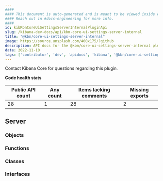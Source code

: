 ```yaml
---
####
#### This document is auto-generated and is meant to be viewed inside our experimental, new docs system.
#### Reach out in #docs-engineering for more info.
####
id: kibKbnCoreUiSettingsServerInternalPluginApi
slug: /kibana-dev-docs/api/kbn-core-ui-settings-server-internal
title: "@kbn/core-ui-settings-server-internal"
image: https://source.unsplash.com/400x175/?github
description: API docs for the @kbn/core-ui-settings-server-internal plugin
date: 2022-11-10
tags: ['contributor', 'dev', 'apidocs', 'kibana', '@kbn/core-ui-settings-server-internal']
---
```




Contact Kibana Core for questions regarding this plugin.

**Code health stats**

| Public API count  | Any count | Items lacking comments | Missing exports |
|-------------------|-----------|------------------------|-----------------|
| 28 | 1 | 28 | 2 |

## Server

### Objects
<DocDefinitionList data={kbnCoreUiSettingsServerInternalObj.server.objects}/>

### Functions
<DocDefinitionList data={kbnCoreUiSettingsServerInternalObj.server.functions}/>

### Classes
<DocDefinitionList data={kbnCoreUiSettingsServerInternalObj.server.classes}/>

### Interfaces
<DocDefinitionList data={kbnCoreUiSettingsServerInternalObj.server.interfaces}/>

